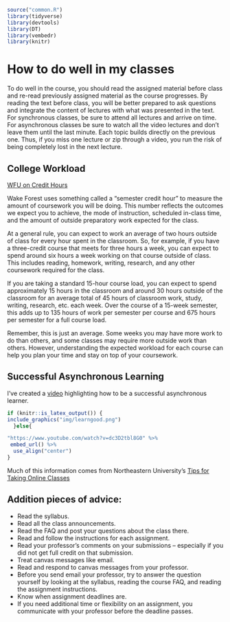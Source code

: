 
```r
source("common.R")
library(tidyverse)
library(devtools)
library(DT)
library(vembedr)
library(knitr)
```


# How to do well in my classes

To do well in the course, you should read the assigned material before class and re-read previously assigned material as the course progresses. 
By reading the text before class, you will be better prepared to ask questions and integrate the content of lectures with what was presented in the text. 
For synchronous classes, be sure to attend all lectures and arrive on time. 
For asynchronous classes be sure to watch all the video lectures and don't leave them until the last minute. Each topic builds directly on the previous one. 
Thus, if you miss one lecture or zip through a video, you run the risk of being completely lost in the next lecture.

## College Workload

[WFU on Credit Hours](https://registrar.wfu.edu/facultystaff-information/semester-credit-hour/)

Wake Forest uses something called a "semester credit hour" to measure the amount of coursework you will be doing. This number reflects the outcomes we expect you to achieve, the mode of instruction, scheduled in-class time, and the amount of outside preparatory work expected for the class.

At a general rule, you can expect to work an average of two hours outside of class for every hour spent in the classroom. So, for example, if you have a three-credit course that meets for three hours a week, you can expect to spend around six hours a week working on that course outside of class. This includes reading, homework, writing, research, and any other coursework required for the class.

If you are taking a standard 15-hour course load, you can expect to spend approximately 15 hours in the classroom and around 30 hours outside of the classroom for an average total of 45 hours of classroom work, study, writing, research, etc. each week. Over the course of a 15-week semester, this adds up to 135 hours of work per semester per course and 675 hours per semester for a full course load.

Remember, this is just an average. Some weeks you may have more work to do than others, and some classes may require more outside work than others. However, understanding the expected workload for each course can help you plan your time and stay on top of your coursework.

## Successful Asynchronous Learning

I've created a [video](https://youtu.be/dc3D2tbl8G0) highlighting how to be a successful asynchronous learner. 

```r

if (knitr::is_latex_output()) {
include_graphics("img/learngood.png")
  }else{

"https://www.youtube.com/watch?v=dc3D2tbl8G0" %>%
 embed_url() %>%
  use_align("center")
}
```

Much of this information comes from Northeastern University's [Tips for Taking Online Classes](https://www.northeastern.edu/graduate/blog/tips-for-taking-online-classes/)

<!--

## Important Information for College and This Course:

In addition, many professors have implicit (*i.e.*, unspoken) expectations for college classes. 
I'm going to explicitly state some of those unspoken expectations. I suspect that your other professors have similar expectations -- so this information will help you in your other classes.

College courses put the onus on **YOU** to keep up with the work. You are not guaranteed any reminders throughout the semester. Go to the schedule included here and put it in your calendar. You should also:

1. check course announcements on Canvas often, and 
2. check your email tied to Canvas often. 
  
Email and canvas is how I communicate with you, and I will not continually repeat myself in emails after I have already posted or sent the information.

High school and college are different. In high school, you may have been permitted to turn in work as late as you like, to redo assignments or quizzes until you were satisfied, and to complete extra credit work. This is not the case in this college-level course. Unless explicitly stated, there are no late assignments, make-up work, redoing of assignments, or extra credit. These are course policies; they are not opportunities for negotiation. Although I am always happy to explain the reasoning and calculus behind my policies, they are not negotiable. 

There is also a prevalent attitude of, "it doesn't hurt to ask." Yes, it does. If I have already made clear my policies and expectations, asking me to violate them damages your credibility as a student. One day you may ask for something that is truly reasonable given an emergency situation, but by then your reputation will precede you. Do not be "the student who cried wolf;" it is not a respected position.

Finally, you should understand that college is not a fee-for-service arrangement. You are not paying me. You are paying tuition to a University for all kinds of things, very little of which actually "pays my salary." Salaries are more commonly paid out of government funds, including grants. You start with a zero in college courses and earn your points from there. I am not "giving" you grades or "taking away" points. You have nothing to begin with and earn your own score based on what you do and how well you do it (not simply on effort). My role is to offer you an opportunity for education, not just a grade. 


<!--- --->

## Addition pieces of advice:

- Read the syllabus.
- Read all the class announcements.
- Read the FAQ and post your questions about the class there.
- Read and follow the instructions for each assignment. 
- Read your professor's comments on your submissions -- especially if you did not get full credit on that submission.
- Treat canvas messages like email.
- Read and respond to canvas messages from your professor. 
- Before you send email your professor, try to answer the question yourself by looking at the syllabus, reading the course FAQ, and reading the assignment instructions.
- Know when assignment deadlines are.
- If you need additional time or flexibility on an assignment, you communicate with your professor before the deadline passes.

